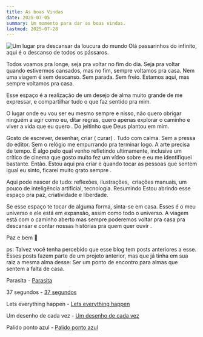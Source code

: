 ```yaml
---
title: As boas Vindas
date: 2025-07-05
summary: Um momento para dar as boas vindas.
lastmod: 2025-07-28
---
```


![Um lugar pra descansar da loucura do mundo](/static/images/blogs/as-boas-vindas/poleiro.png)
Olá passarinhos do infinito, aqui é o descanso de todos os pássaros. 

Todos voamos pra longe, seja pra voltar no fim do dia. Seja pra voltar quando estivermos cansados, mas no fim, sempre voltamos pra casa. Nem uma viagem é sem descanso. Sem parada. Sem freio. Estamos aqui, mas sempre voltamos pra casa. 

Esse espaço é a realização de um desejo de alma muito grande de me expressar, e compartilhar tudo o que faz sentido pra mim. 

O lugar onde eu vou ser eu mesmo sempre e nisso, não quero obrigar ninguém a agir como eu, ditar regras, quero apenas explorar o caminho e viver a vida que eu quero . Do jeitinho que Deus plantou em mim.

Gosto de escrever, desenhar, criar ( curar) . Tudo com calma. Sem a pressa do editor. Sem o relógio me empurrando pra terminar logo. A arte precisa de tempo. É algo pelo qual venho refletindo ultimamente, inclusive um crítico de cinema que gosto muito fez um vídeo sobre e eu me identifiquei bastante. Então. Estou aqui pra criar e quando tocar as pessoas que sentem igual eu sinto, ficarei muito grato sempre .

Aqui pode nascer de tudo: reflexões, ilustrações,  criações manuais, um pouco de inteligência artificial, tecnologia. Resumindo Estou abrindo esse espaço pra paz, criatividade e liberdade.

Se esse espaço te tocar de alguma forma, sinta-se em casa. Esses é o meu universo e ele está em expansão, assim como todo o universo. A viagem está com o caminho aberto mas sempre poderemos voltar pra casa pra descansar e contar nossas histórias pra quem quer ouvir .

Paz e bem 🙏

ps: Talvez você tenha percebido que esse blog tem posts anteriores a esse. Esses posts fazem parte de um projeto anterior, mas que já tinha em sua raiz a mesma alma desse: Ser um ponto de encontro para almas que sentem a falta de casa.

Parasita - [Parasita](/blog/parasita)

37 segundos - [37 segundos](/blog/37-segundos)

Lets everything happen - [Lets everything happen](/blog/lets-everything-happen)

Um desenho de cada vez - [Um desenho de cada vez](/blog/um-desenho-de-cada-vez)

Palido ponto azul - [Palido ponto azul](/blog/palido-ponto-azul)

